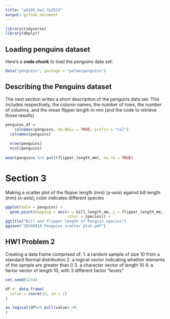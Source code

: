 ```yaml
---
title: "p8105_hw1_fp2513"
output: github_document
---
```


```r
library(tidyverse)
library(dbplyr)
```

## Loading penguins dataset

Here's a **code chunk** to load the _penguins_ data set:

```r
data("penguins", package = "palmerpenguins")

```

## Describing the Penguins dataset

The next section writes a short description of the penguins data set. This includes respectively, the column names, the number of rows, the number of columns, and the mean flipper length in mm (and the code to retrieve those results)

```r
penguins_df = 
    colnames(penguins, do.NULL = TRUE, prefix = "col")
  colnames(penguins)
  
  nrow(penguins) 
  ncol(penguins) 
  
mean(penguins %>% pull(flipper_length_mm), na.rm = TRUE)

```

# Section 3

Making a scatter plot of the flipper length (mm) (y-axis) against bill length 
(mm) (x-axis); color indicates different species

```r
ggplot(data = penguins) + 
  geom_point(mapping = aes(x = bill_length_mm, y = flipper_length_mm, 
                           color = species)) +
ggtitle("Bill and Flipper length of Penguin species")
ggsave("20240916 Penguins scatter plot.pdf")
```

## HW1 Problem 2

Creating a data frame comprised of:
1. a random sample of size 10 from a standard Normal distribution
2. a logical vector indicating whether elements of the sample are greater than 0
3. a character vector of length 10
4. a factor vector of length 10, with 3 different factor “levels”

```r
set.seed(1234)

df <- data.frame(
  value = rnorm(10, sd = 1)
)

as.logical(df%>% pull(value) >0 
)
```

